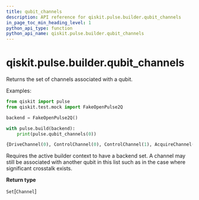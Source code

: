 ```yaml
---
title: qubit_channels
description: API reference for qiskit.pulse.builder.qubit_channels
in_page_toc_min_heading_level: 1
python_api_type: function
python_api_name: qiskit.pulse.builder.qubit_channels
---
```


# qiskit.pulse.builder.qubit\_channels

<Function id="qiskit.pulse.builder.qubit_channels" github="https://github.com/qiskit/qiskit/tree/stable/0.18/qiskit/pulse/builder.py" signature="qubit_channels(qubit)">
  Returns the set of channels associated with a qubit.

  Examples:

  ```python
  from qiskit import pulse
  from qiskit.test.mock import FakeOpenPulse2Q

  backend = FakeOpenPulse2Q()

  with pulse.build(backend):
      print(pulse.qubit_channels(0))
  ```

  ```python
  {DriveChannel(0), ControlChannel(0), ControlChannel(1), AcquireChannel(0), MeasureChannel(0)}
  ```

  <Admonition title="Note" type="note">
    Requires the active builder context to have a backend set.
  </Admonition>

  <Admonition title="Note" type="note">
    A channel may still be associated with another qubit in this list such as in the case where significant crosstalk exists.
  </Admonition>

  **Return type**

  `Set`\[`Channel`]
</Function>

